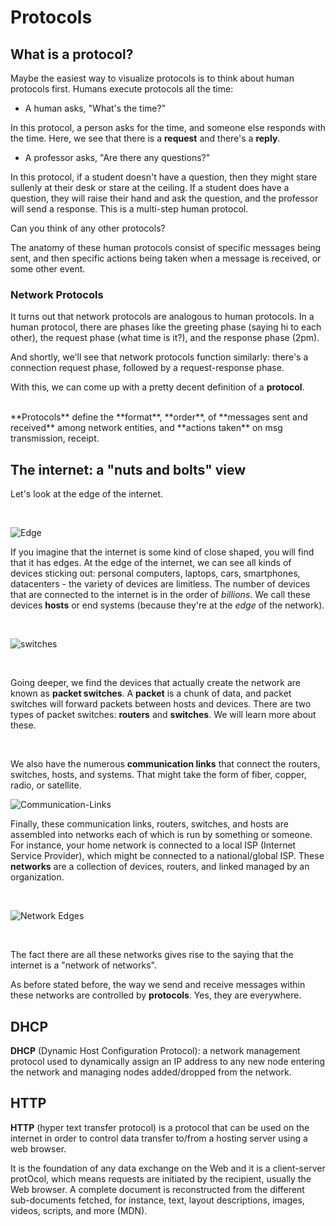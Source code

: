 

# Protocols

## What is a protocol?

Maybe the easiest way to visualize protocols is to think about human protocols first. Humans execute protocols all the time:

- A human asks, "What's the time?" 

In this protocol, a person asks for the time, and someone else responds with the time. Here, we see that there is a **request** and there's a **reply**.

- A professor asks, "Are there any questions?" 

In this protocol, if a student doesn't have a question, then they might stare sullenly at their desk or stare at the ceiling. If a student does have a question, they will raise their hand and ask the question, and the professor will send a response. This is a multi-step human protocol. 

Can you think of any other protocols?

The anatomy of these human protocols consist of specific messages being sent, and then specific actions being taken when a message is received, or some other event.

### Network Protocols

It turns out that network protocols are analogous to human protocols. In a human protocol, there are phases like the greeting phase (saying hi to each other), the request phase (what time is it?), and the response phase (2pm).

And shortly, we'll see that network protocols function similarly: there's a connection request phase, followed by a request-response phase.

With this, we can come up with a pretty decent definition of a **protocol**. 


<br />


<Bleed>
  <div style={{ border: '1px solid #888', padding: '4rem 2.5rem', textAlign: 'center', borderRadius:'10px' }}>
    **Protocols** define the **format**, **order**, of **messages sent and received** among network entities, and **actions taken** on msg transmission, receipt.
  </div>
</Bleed>


## The internet: a "nuts and bolts" view

Let's look at the edge of the internet.

<br />



![Edge](../../public/small-edge.png)

If you imagine that the internet is some kind of close shaped, you will find that it has edges.  At the edge of the internet, we can see all kinds of devices sticking out: personal computers, laptops, cars, smartphones, datacenters - the variety of devices are limitless. The number of devices that are connected to the internet
is in the order of *billions*. We call these devices **hosts** or end systems (because they're at the *edge* of the network). 

<br />


![switches](../../public/edge-switches.png)

<br />

Going deeper, we find the devices that actually create the network are known as **packet switches**. A **packet** is a chunk of data, and packet switches will forward packets between hosts and devices. There are two types of packet switches: **routers** and **switches**. We will learn more about these. 

<br />

We also have the numerous **communication links** that connect the routers, switches, hosts, and systems. That might take the form of fiber, copper, radio, or satellite.

![Communication-Links](../../public/connected-edge.png)

Finally, these communication links, routers, switches, and hosts are assembled into networks each of which is run by something or someone. For instance, your home network is connected to a local ISP (Internet Service Provider), which might be connected to a national/global ISP. These **networks** are a collection of devices, routers, and linked managed by an organization.


<br />

![Network Edges](../../public/network-edge.png)

<br />

The fact there are all these networks gives rise to the saying that the internet is a "network of networks". 

As before stated before, the way we send and receive messages within these networks are controlled by **protocols**. Yes, they are everywhere.





## DHCP

**DHCP** (Dynamic Host Configuration Protocol): a network management protocol used to dynamically assign an IP address to any new node entering the network and managing nodes added/dropped from the network.



## HTTP

**HTTP** (hyper text transfer protocol) is a protocol that can be used on the internet
in order to control data transfer to/from a hosting server using a web browser.

It is the foundation of any data exchange on the Web and it is a client-server protOcol, which means
requests are initiated by the recipient, usually the Web browser. A complete document is reconstructed from the different sub-documents fetched, for instance, text, layout descriptions, images, videos, scripts, and more (MDN).


